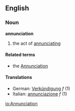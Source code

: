 ==English==
===Noun===
'''annunciation'''
# the act of [[annunciate|annunciating]]
====Related terms====
*the [[Annunciation]]
====Translations====
*German: [[Verkündigung]] ''f'' (1)
*Italian: [[annunciazione]] ''f'' (1)
[[io:Annunciation]]